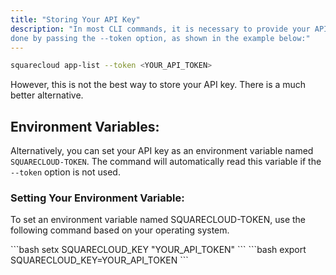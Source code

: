 ```yaml
---
title: "Storing Your API Key"
description: "In most CLI commands, it is necessary to provide your API key. This can be
done by passing the --token option, as shown in the example below:"
---
```


```bash
squarecloud app-list --token <YOUR_API_TOKEN>
```

However, this is not the best way to store your API key. There is a
much better alternative.

## Environment Variables:

Alternatively, you can set your API key as an environment variable
named `SQUARECLOUD-TOKEN`. The command will automatically read this variable
if the `--token` option is not used.

### Setting Your Environment Variable:

To set an environment variable named SQUARECLOUD-TOKEN, use the
following command based on your operating system.

<Tabs>
    <Tab title="Windows">
        ```bash
        setx SQUARECLOUD_KEY "YOUR_API_TOKEN"
        ```
    </Tab>
    <Tab title="Linux">
        ```bash
        export SQUARECLOUD_KEY=YOUR_API_TOKEN
        ```
    </Tab>
</Tabs>
